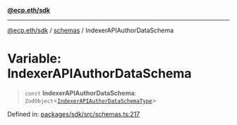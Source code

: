 [**@ecp.eth/sdk**](/sdk-reference/index.mdx)

***

[@ecp.eth/sdk](/sdk-reference/index.mdx) / [schemas](/sdk-reference/schemas/index.mdx) / IndexerAPIAuthorDataSchema

# Variable: IndexerAPIAuthorDataSchema

> `const` **IndexerAPIAuthorDataSchema**: `ZodObject`\<[`IndexerAPIAuthorDataSchemaType`](/sdk-reference/schemas/type-aliases/IndexerAPIAuthorDataSchemaType.mdx)\>

Defined in: [packages/sdk/src/schemas.ts:217](https://github.com/ecp-eth/comments-monorepo/blob/main/packages/sdk/src/schemas.ts#L217)
